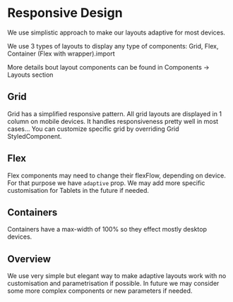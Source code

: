 
<Meta title="Brand Identity/Responsive Design" />

<style>{`

`}</style>

# Responsive Design

We use simplistic approach to make our layouts adaptive for most devices.

We use 3 types of layouts to display any type of components: Grid, Flex, Container (Flex with wrapper).import

More details bout layout components can be found in Components -> Layouts section

## Grid

Grid has a simplified responsive pattern. All grid layouts are displayed in 1 column on mobile devices.
It handles responsiveness pretty well in most cases... You can customize specific grid by overriding Grid StyledComponent.

## Flex

Flex components may need to change their flexFlow, depending on device. For that purpose we have ```adaptive``` prop.
We may add more specific customisation for Tablets in the future if needed.

## Containers

Containers have a max-width of 100% so they effect mostly desktop devices.

## Overview

We use very simple but elegant way to make adaptive layouts work with no customisation and parametrisation if possible.
In future we may consider some more complex components or new parameters if needed.